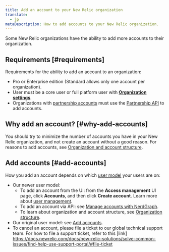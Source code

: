 ```yaml
---
title: Add an account to your New Relic organization
translate:
  - jp
metaDescription: How to add accounts to your New Relic organization. 
---
```


Some New Relic organizations have the ability to add more accounts to their organization. 

## Requirements [#requirements]

Requirements for the ability to add an account to an organization: 

* Pro or Enterprise edition (Standard allows only one account per organization).
* User must be a core user or full platform user with [**Organization settings**](/docs/accounts/accounts-billing/new-relic-one-user-management/user-management-concepts/#admin-settings).
* Organizations with [partnership accounts](/docs/new-relic-partnerships/partner-integration-guide/partner-account-maintenance/partnership-accounts-users-subscriptions) must use the [Partnership API](/docs/new-relic-partnerships/partner-integration-guide/partner-account-maintenance/partner-api) to add accounts. 

## Why add an account? [#why-add-accounts]

You should try to minimize the number of accounts you have in your New Relic organization, and not create an account without a good reason. For reasons to add accounts, see [Organization and account structure](/docs/accounts/accounts-billing/account-structure/new-relic-account-structure). 

## Add accounts [#add-accounts]

How you add an account depends on which [user model](/docs/accounts/original-accounts-billing/original-product-based-pricing/overview-user-models) your users are on: 

* Our newer user model: 
  * To add an account from the UI: from the **Access management** UI page, click **Accounts**, and then click **Create account**. Learn more about [user management](/docs/accounts/accounts-billing/new-relic-one-user-management/user-management-ui-and-tasks#where).
  * To add an account via API: see [Manage accounts with NerdGraph](/docs/apis/nerdgraph/examples/manage-accounts-nerdgraph).
  * To learn about organization and account structure, see [Organization structure](/docs/accounts/accounts-billing/account-structure/new-relic-account-structure). 
* Our original user model: see [Add accounts](/docs/accounts/original-accounts-billing/original-users-roles/parent-child-account-structure/#creating). 
* To cancel an account, please file a ticket to our global technical support team. For how to file a support ticket, refer to this [link] https://docs.newrelic.com/docs/new-relic-solutions/solve-common-issues/find-help-use-support-portal/#file-ticket
